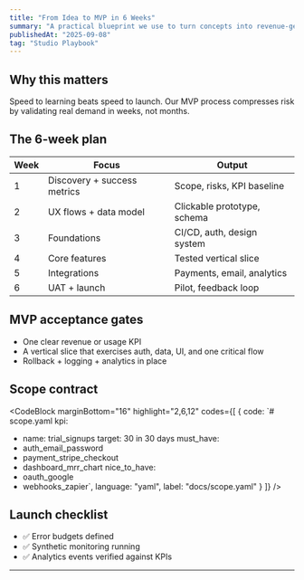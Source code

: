 ```yaml
---
title: "From Idea to MVP in 6 Weeks"
summary: "A practical blueprint we use to turn concepts into revenue-generating MVPs—fast, predictable, and business-first."
publishedAt: "2025-09-08"
tag: "Studio Playbook"
---
```


## Why this matters

Speed to learning beats speed to launch. Our MVP process compresses risk by validating real demand in weeks, not months.

## The 6-week plan

| Week | Focus | Output |
| --- | --- | --- |
| 1 | Discovery + success metrics | Scope, risks, KPI baseline |
| 2 | UX flows + data model | Clickable prototype, schema |
| 3 | Foundations | CI/CD, auth, design system |
| 4 | Core features | Tested vertical slice |
| 5 | Integrations | Payments, email, analytics |
| 6 | UAT + launch | Pilot, feedback loop |

## MVP acceptance gates

- One clear revenue or usage KPI
- A vertical slice that exercises auth, data, UI, and one critical flow
- Rollback + logging + analytics in place

## Scope contract

<CodeBlock
  marginBottom="16"
  highlight="2,6,12"
  codes={[
    {
      code:
`# scope.yaml
kpi:
  - name: trial_signups
    target: 30 in 30 days
must_have:
  - auth_email_password
  - payment_stripe_checkout
  - dashboard_mrr_chart
nice_to_have:
  - oauth_google
  - webhooks_zapier`,
      language: "yaml",
      label: "docs/scope.yaml"
    }
  ]}
/>

## Launch checklist

- ✅ Error budgets defined
- ✅ Synthetic monitoring running
- ✅ Analytics events verified against KPIs

---
